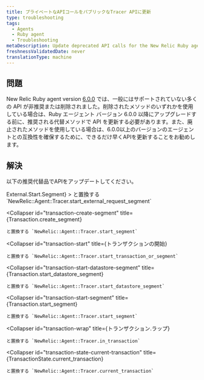 ```yaml
---
title: プライベートなAPIコールをパブリックなTracer APIに更新
type: troubleshooting
tags:
  - Agents
  - Ruby agent
  - Troubleshooting
metaDescription: Update deprecated API calls for the New Relic Ruby agent.
freshnessValidatedDate: never
translationType: machine
---
```


## 問題

New Relic Ruby agent version [6.0.0](/docs/releases/ruby) では、一般にはサポートされていない多くの API が非推奨または削除されました。削除されたメソッドのいずれかを使用している場合は、Ruby エージェント バージョン 6.0.0 以降にアップグレードする前に、推奨される代替メソッドで API を更新する必要があります。また、廃止されたメソッドを使用している場合は、6.0.0以上のバージョンのエージェントとの互換性を確保するために、できるだけ早くAPIを更新することをお勧めします。

## 解決

以下の推奨代替品でAPIをアップデートしてください。

<CollapserGroup>
  <Collapser
    id="external-start-segment"
    title={<InlineCode>External.Start.Segment</InlineCode>}
  >
    と置換する `NewRelic::Agent::Tracer.start_external_request_segment`
  </Collapser>

  <Collapser
    id="transaction-create-segment"
    title={<InlineCode>Transaction.create_segment</InlineCode>}
  >
    と置換する `NewRelic::Agent::Tracer.start_segment`
  </Collapser>

  <Collapser
    id="transaction-start"
    title={<InlineCode>トランザクションの開始</InlineCode>}
  >
    と置換する `NewRelic::Agent::Tracer.start_transaction_or_segment`
  </Collapser>

  <Collapser
    id="transaction-start-datastore-segment"
    title={<InlineCode>Transaction.start_datastore_segment</InlineCode>}
  >
    と置換する `NewRelic::Agent::Tracer.start_datastore_segment`
  </Collapser>

  <Collapser
    id="transaction-start-segment"
    title={<InlineCode>Transaction.start_segment</InlineCode>}
  >
    と置換する `NewRelic::Agent::Tracer.start_segment`
  </Collapser>

  <Collapser
    id="transaction-wrap"
    title={<InlineCode>トランザクション.ラップ</InlineCode>}
  >
    と置換する `NewRelic::Agent::Tracer.in_transaction`
  </Collapser>

  <Collapser
    id="transaction-state-current-transaction"
    title={<InlineCode>TransactionState.current_transaction</InlineCode>}
  >
    と置換する `NewRelic::Agent::Tracer.current_transaction`
  </Collapser>
</CollapserGroup>